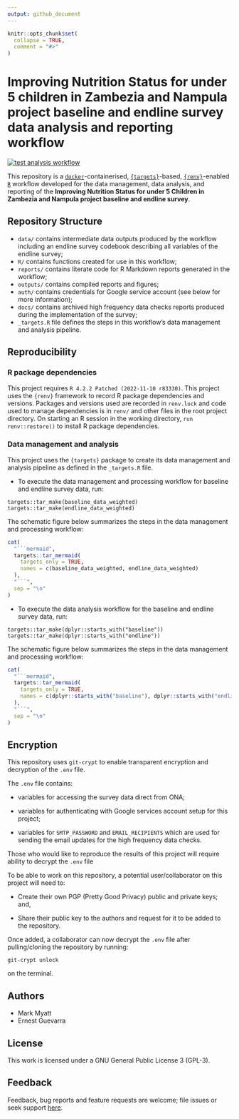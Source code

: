 ```yaml
---
output: github_document
---
```


<!-- README.md is generated from README.Rmd. Please edit that file -->

```r
knitr::opts_chunk$set(
  collapse = TRUE,
  comment = "#>"
)
```

# Improving Nutrition Status for under 5 children in Zambezia and Nampula project baseline and endline survey data analysis and reporting workflow

<!-- badges: start -->
[![test analysis workflow](https://github.com/katilingban/zambezia-nampula-survey/actions/workflows/test-analysis-workflow.yaml/badge.svg)](https://github.com/katilingban/zambezia-nampula-survey/actions/workflows/test-analysis-workflow.yaml)
<!-- badges: end -->

This repository is a [`docker`](https://www.docker.com/get-started)-containerised, [`{targets}`](https://docs.ropensci.org/targets/)-based, [`{renv}`](https://rstudio.github.io/renv/articles/renv.html)-enabled [`R`](https://cran.r-project.org/) workflow developed for the data management, data analysis, and reporting of the **Improving Nutrition Status for under 5 Children in Zambezia and Nampula project baseline and endline survey**.


## Repository Structure

* `data/` contains intermediate data outputs produced by the workflow including an endline survey codebook describing all variables of the endline survey;
* `R/` contains functions created for use in this workflow;
* `reports/` contains literate code for R Markdown reports generated in the workflow;
* `outputs/` contains compiled reports and figures;
* `auth/` contains credentials for Google service account (see below for more information);
* `docs/` contains archived high frequency data checks reports produced during the implementation of the survey;
* `_targets.R` file defines the steps in this workflow's data management and analysis pipeline.


## Reproducibility

### R package dependencies

This project requires `R 4.2.2 Patched (2022-11-10 r83330)`. This project uses the `{renv}` framework to record R package dependencies and versions. Packages and versions used are recorded in `renv.lock` and code used to manage dependencies is in `renv/` and other files in the root project directory. On starting an R session in the working directory, `run renv::restore()` to install R package dependencies.

### Data management and analysis

This project uses the `{targets}` package to create its data management and analysis pipeline as defined in the `_targets.R` file.

* To execute the data management and processing workflow for baseline and endline survey data, run:

```
targets::tar_make(baseline_data_weighted)
targets::tar_make(endline_data_weighted)
```

The schematic figure below summarizes the steps in the data management and processing workflow:


```r
cat(
  "```mermaid",
  targets::tar_mermaid(
    targets_only = TRUE, 
    names = c(baseline_data_weighted, endline_data_weighted)
  ),
  "```",
  sep = "\n"
)
```

* To execute the data analysis workflow for the baseline and endline survey data, run:

```
targets::tar_make(dplyr::starts_with("baseline"))
targets::tar_make(dplyr::starts_with("endline"))
```

The schematic figure below summarizes the steps in the data management and processing workflow:


```r
cat(
  "```mermaid",
  targets::tar_mermaid(
    targets_only = TRUE, 
    names = c(dplyr::starts_with("baseline"), dplyr::starts_with("endline"))
  ),
  "```",
  sep = "\n"
)
```

## Encryption

This repository uses `git-crypt` to enable transparent encryption and decryption of the `.env` file.

The `.env` file contains:

* variables for accessing the survey data direct from ONA;

* variables for authenticating with Google services account setup for this project;

* variables for `SMTP_PASSWORD` and `EMAIL_RECIPIENTS` which are used for sending the email updates for the high frequency data checks.

Those who would like to reproduce the results of this project will require ability to decrypt the `.env` file

To be able to work on this repository, a potential user/collaborator on this project will need to:

* Create their own PGP (Pretty Good Privacy) public and private keys; and,

* Share their public key to the authors and request for it to be added to the repository.

Once added, a collaborator can now decrypt the `.env` file after pulling/cloning the repository by running:

```
git-crypt unlock
```

on the terminal.

## Authors

* Mark Myatt
* Ernest Guevarra

## License
This work is licensed under a GNU General Public License 3 (GPL-3).

## Feedback

Feedback, bug reports and feature requests are welcome; file issues or seek support [here](https://github.com/katilingban/mozambique-s3m/issues).
